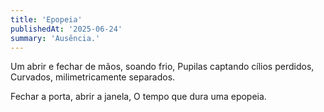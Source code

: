 ```yaml
---
title: 'Epopeia'
publishedAt: '2025-06-24'
summary: 'Ausência.'
---
```


Um abrir e fechar de mãos, soando frio,
Pupilas captando cílios perdidos,
Curvados, milimetricamente separados.

Fechar a porta, abrir a janela,
O tempo que dura uma epopeia.